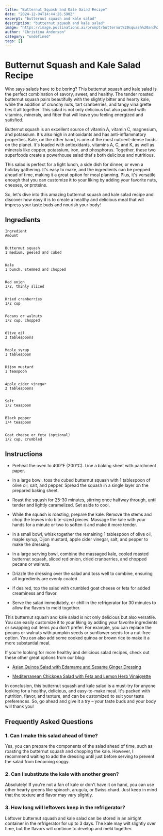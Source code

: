 ```yaml
---
title: "Butternut Squash and Kale Salad Recipe"
date: "2024-12-04T14:44:26.590Z"
excerpt: "butternut squash and kale salad"
description: "butternut squash and kale salad"
image: "https://image.pollinations.ai/prompt/butternut%20squash%20and%20kale%20salad%2C%20realistic%20photo%2C%20high%20quality%2C%204k?width=1024&height=1024&nologo=true"
author: "Christina Anderson"
category: "undefined"
tags: []
---
```


# Butternut Squash and Kale Salad Recipe


Who says salads have to be boring? This butternut squash and kale salad is the perfect combination of savory, sweet, and healthy. The tender roasted butternut squash pairs beautifully with the slightly bitter and hearty kale, while the addition of crunchy nuts, tart cranberries, and tangy vinaigrette ties it all together. This salad is not only delicious but also packed with vitamins, minerals, and fiber that will leave you feeling energized and satisfied.



Butternut squash is an excellent source of vitamin A, vitamin C, magnesium, and potassium. It's also high in antioxidants and has anti-inflammatory properties. Kale, on the other hand, is one of the most nutrient-dense foods on the planet. It's loaded with antioxidants, vitamins A, C, and K, as well as minerals like copper, potassium, iron, and phosphorus. Together, these two superfoods create a powerhouse salad that's both delicious and nutritious.



This salad is perfect for a light lunch, a side dish for dinner, or even a holiday gathering. It's easy to make, and the ingredients can be prepped ahead of time, making it a great option for meal planning. Plus, it's versatile enough that you can customize it to your liking by adding your favorite nuts, cheeses, or proteins.



So, let's dive into this amazing butternut squash and kale salad recipe and discover how easy it is to create a healthy and delicious meal that will impress your taste buds and nourish your body!



## Ingredients





  
    Ingredient
    Amount
  
  
    Butternut squash
    1 medium, peeled and cubed
  
  
    Kale
    1 bunch, stemmed and chopped
  
  
    Red onion
    1/2, thinly sliced
  
  
    Dried cranberries
    1/2 cup
  
  
    Pecans or walnuts
    1/2 cup, chopped
  
  
    Olive oil
    2 tablespoons
  
  
    Maple syrup
    1 tablespoon
  
  
    Dijon mustard
    1 teaspoon
  
  
    Apple cider vinegar
    2 tablespoons
  
  
    Salt
    1/2 teaspoon
  
  
    Black pepper
    1/4 teaspoon
  
  
    Goat cheese or feta (optional)
    1/2 cup, crumbled
  




## Instructions



  - Preheat the oven to 400°F (200°C). Line a baking sheet with parchment paper.

  - In a large bowl, toss the cubed butternut squash with 1 tablespoon of olive oil, salt, and pepper. Spread the squash in a single layer on the prepared baking sheet.

  - Roast the squash for 25-30 minutes, stirring once halfway through, until tender and lightly caramelized. Set aside to cool.

  - While the squash is roasting, prepare the kale. Remove the stems and chop the leaves into bite-sized pieces. Massage the kale with your hands for a minute or two to soften it and make it more tender.

  - In a small bowl, whisk together the remaining 1 tablespoon of olive oil, maple syrup, Dijon mustard, apple cider vinegar, salt, and pepper to make the dressing.

  - In a large serving bowl, combine the massaged kale, cooled roasted butternut squash, sliced red onion, dried cranberries, and chopped pecans or walnuts.

  - Drizzle the dressing over the salad and toss well to combine, ensuring all ingredients are evenly coated.

  - If desired, top the salad with crumbled goat cheese or feta for added creaminess and flavor.

  - Serve the salad immediately, or chill in the refrigerator for 30 minutes to allow the flavors to meld together.



This butternut squash and kale salad is not only delicious but also versatile. You can easily customize it to your liking by adding your favorite ingredients or swapping out items you don't prefer. For example, you can replace the pecans or walnuts with pumpkin seeds or sunflower seeds for a nut-free option. You can also add some cooked quinoa or brown rice to make it a more substantial meal.



If you're looking for more healthy and delicious salad recipes, check out these other great options from our blog:




  - [Asian Quinoa Salad with Edamame and Sesame Ginger Dressing](https://healtystack.com/asian-quinoa-salad-with-edamame-and-sesame-ginger-dressing/)

  - [Mediterranean Chickpea Salad with Feta and Lemon Herb Vinaigrette](https://healtystack.com/mediterranean-chickpea-salad-with-feta-and-lemon-herb-vinaigrette/)



In conclusion, this butternut squash and kale salad is a must-try for anyone looking for a healthy, delicious, and easy-to-make meal. It's packed with nutrition, flavor, and texture, and can be customized to suit your taste preferences. So, go ahead and give it a try – your taste buds and your body will thank you!



## Frequently Asked Questions


### 1. Can I make this salad ahead of time?

Yes, you can prepare the components of the salad ahead of time, such as roasting the butternut squash and chopping the kale. However, I recommend waiting to add the dressing until just before serving to prevent the salad from becoming soggy.



### 2. Can I substitute the kale with another green?

Absolutely! If you're not a fan of kale or don't have it on hand, you can use other hearty greens like spinach, arugula, or Swiss chard. Just keep in mind that the texture and flavor may vary slightly.



### 3. How long will leftovers keep in the refrigerator?

Leftover butternut squash and kale salad can be stored in an airtight container in the refrigerator for up to 3 days. The kale may wilt slightly over time, but the flavors will continue to develop and meld together.

